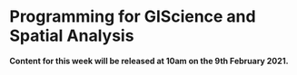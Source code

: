 # Programming for GIScience and Spatial Analysis

**Content for this week will be released at 10am on the 9th February 2021.**

<!-- ## Exploratory Spatial Data Analysis -->
<!-- [GIS Software - a more thorough introduction]~~ (Postponed until Week 5) -->
<!-- :::note -->
<!-- **Spatial Analysis, Statistics, Spatial Statistics and Geostatistics**<br> -->

<!-- ::: -->